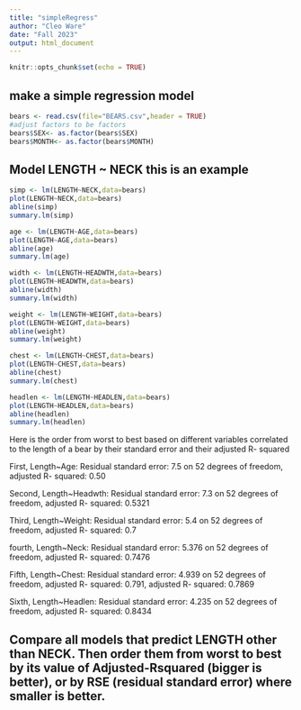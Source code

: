 ```yaml
---
title: "simpleRegress"
author: "Cleo Ware"
date: "Fall 2023"
output: html_document
---
```


```r
knitr::opts_chunk$set(echo = TRUE)
```

## make a simple regression model

```r
bears <- read.csv(file="BEARS.csv",header = TRUE)
#adjust factors to be factors
bears$SEX<- as.factor(bears$SEX)
bears$MONTH<- as.factor(bears$MONTH)
```

## Model LENGTH ~ NECK  this is an example  

```r
simp <- lm(LENGTH~NECK,data=bears)
plot(LENGTH~NECK,data=bears)
abline(simp)
summary.lm(simp)
```


```r
age <- lm(LENGTH~AGE,data=bears)
plot(LENGTH~AGE,data=bears)
abline(age)
summary.lm(age)
```




```r
width <- lm(LENGTH~HEADWTH,data=bears)
plot(LENGTH~HEADWTH,data=bears)
abline(width)
summary.lm(width)
```


```r
weight <- lm(LENGTH~WEIGHT,data=bears)
plot(LENGTH~WEIGHT,data=bears)
abline(weight)
summary.lm(weight)
```

```r
chest <- lm(LENGTH~CHEST,data=bears)
plot(LENGTH~CHEST,data=bears)
abline(chest)
summary.lm(chest)
```


```r
headlen <- lm(LENGTH~HEADLEN,data=bears)
plot(LENGTH~HEADLEN,data=bears)
abline(headlen)
summary.lm(headlen)
```

Here is the order from worst to best based on different variables correlated to the length of a bear by their standard error and their adjusted R- squared 

First, Length~Age: Residual standard error: 7.5 on 52 degrees of freedom, adjusted R- squared: 0.50

Second, Length~Headwth: Residual standard error: 7.3 on 52 degrees of freedom, adjusted R- squared: 0.5321

Third, Length~Weight: Residual standard error: 5.4 on 52 degrees of freedom, adjusted R- squared: 0.7

fourth, Length~Neck: Residual standard error: 5.376 on 52 degrees of freedom, adjusted R- squared: 0.7476

Fifth, Length~Chest: Residual standard error: 4.939 on 52 degrees of freedom, adjusted R- squared: 0.791, adjusted R- squared: 0.7869

Sixth, Length~Headlen: Residual standard error: 4.235 on 52 degrees of freedom, 
adjusted R- squared: 0.8434


## Compare all models that predict LENGTH other than NECK. Then order them from worst to best by its value of Adjusted-Rsquared (bigger is better), or by RSE (residual standard error) where smaller is better. 

